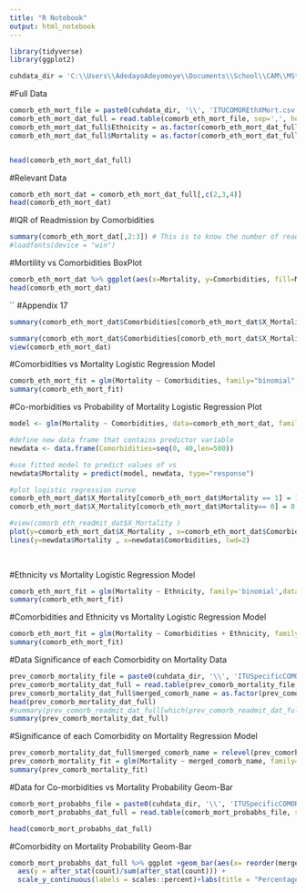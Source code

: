```yaml
---  
title: "R Notebook"
output: html_notebook
---
```


```r
library(tidyverse)
library(ggplot2)
```

```r
cuhdata_dir = 'C:\\Users\\AdedayoAdeyomoye\\Documents\\School\\CAM\\MSt\\Dissertation\\References\\Data\\Analysis\\R'

```




#Full Data

```r
comorb_eth_mort_file = paste0(cuhdata_dir, '\\', 'ITUCOMOREthXMort.csv') 
comorb_eth_mort_dat_full = read.table(comorb_eth_mort_file, sep=',', header = TRUE)
comorb_eth_mort_dat_full$Ethnicity = as.factor(comorb_eth_mort_dat_full$Ethnicity)
comorb_eth_mort_dat_full$Mortality = as.factor(comorb_eth_mort_dat_full$Mortality)


head(comorb_eth_mort_dat_full)
```



#Relevant Data

```r
comorb_eth_mort_dat = comorb_eth_mort_dat_full[,c(2,3,4)]
head(comorb_eth_mort_dat)

```

#IQR of Readmission by Comorbidities
```r
summary(comorb_eth_mort_dat[,2:3]) # This is to know the number of readmissions and non-readmissions
#loadfonts(device = "win")

```



#Mortility vs Comorbidities BoxPlot
```r
comorb_eth_mort_dat %>% ggplot(aes(x=Mortality, y=Comorbidities, fill=Mortality)) + geom_boxplot()+labs(title = "Mortility vs Co-morbidities BoxPlot", y="Co-morbidities") + theme(plot.title = element_text(hjust = 0.5))+ theme(text=element_text(family="Calibri", face="bold", size=12))
head(comorb_eth_mort_dat)
```
``
#Appendix 17

```r

summary(comorb_eth_mort_dat$Comorbidities[comorb_eth_mort_dat$X_Mortality == 0])

summary(comorb_eth_mort_dat$Comorbidities[comorb_eth_mort_dat$X_Mortality == 1])
view(comorb_eth_mort_dat)
```

#Comorbidities vs Mortality Logistic Regression Model
```r

comorb_eth_mort_fit = glm(Mortality ~ Comorbidities, family="binomial", data=comorb_eth_mort_dat)
summary(comorb_eth_mort_fit) 

```

#Co-morbidities vs Probability of Mortality Logistic Regression Plot
```r
 

model <- glm(Mortality ~ Comorbidities, data=comorb_eth_mort_dat, family=binomial)

#define new data frame that contains predictor variable
newdata <- data.frame(Comorbidities=seq(0, 40,len=500))

#use fitted model to predict values of vs
newdata$Mortality = predict(model, newdata, type="response")

#plot logistic regression curve
comorb_eth_mort_dat$X_Mortality[comorb_eth_mort_dat$Mortality == 1] = 1
comorb_eth_mort_dat$X_Mortality[comorb_eth_mort_dat$Mortality== 0] = 0

#view(comorb_eth_readmit_dat$X_Mortality )
plot(y=comorb_eth_mort_dat$X_Mortality , x=comorb_eth_mort_dat$Comorbidities, xlab = "Number of Co-morbidities", ylab = "Probability of Mortalityn", main = "Co-morbidities vs Probability of Mortality")
lines(y=newdata$Mortality , x=newdata$Comorbidities, lwd=2)
 
 
```
#Ethnicity vs Mortality Logistic Regression Model

```r
comorb_eth_mort_fit = glm(Mortality ~ Ethnicity, family='binomial',data=comorb_eth_mort_dat_full)
summary(comorb_eth_mort_fit)

```


#Comorbidities and Ethnicity vs Mortality Logistic Regression Model

```r
comorb_eth_mort_fit = glm(Mortality ~ Comorbidities + Ethnicity, family='binomial',data=comorb_eth_mort_dat_full)
summary(comorb_eth_mort_fit)

```

#Data Significance of each Comorbidity on Mortality Data
```r

prev_comorb_mortality_file = paste0(cuhdata_dir, '\\', 'ITUSpecificCOMORXMortality.csv') 
prev_comorb_mortality_dat_full = read.table(prev_comorb_mortality_file, sep=',', header = TRUE)
prev_comorb_mortality_dat_full$merged_comorb_name = as.factor(prev_comorb_mortality_dat_full$merged_comorb_name)
head(prev_comorb_mortality_dat_full)
#summary(prev_comorb_readmit_dat_full[which(prev_comorb_readmit_dat_full$merged_comorb_name == 'Anaemia'),])
summary(prev_comorb_mortality_dat_full)
```


#Significance of each Comorbidity on Mortality Regression Model
```r
prev_comorb_mortality_dat_full$merged_comorb_name = relevel(prev_comorb_mortality_dat_full$merged_comorb_name, ref = "COPD")
prev_comorb_mortality_fit = glm(Mortality ~ merged_comorb_name, family='binomial',data=prev_comorb_mortality_dat_full)
summary(prev_comorb_mortality_fit)
```


#Data for Co-morbidities vs Mortality Probability Geom-Bar
```r
comorb_mort_probabhs_file = paste0(cuhdata_dir, '\\', 'ITUSpecificCOMORXMortalityProbability.csv') 
comorb_mort_probabhs_dat_full = read.table(comorb_mort_probabhs_file, sep=',', header = TRUE)

head(comorb_mort_probabhs_dat_full)
```

#Comorbidity on Mortality Probability Geom-Bar
```r
comorb_mort_probabhs_dat_full %>% ggplot +geom_bar(aes(x= reorder(merged_comorb_name, Probability_Mortality), y=Probability_Mortality), fill = "purple",  stat="identity", position = "dodge")   + theme(plot.title = element_text(hjust = 0.5,))+ theme(text=element_text(family="Calibri", face="bold", size=12))+ theme(axis.text.x = element_text(angle = 90, vjust = 0.5, hjust=1)) + coord_flip() +
  aes(y = after_stat(count)/sum(after_stat(count))) + 
  scale_y_continuous(labels = scales::percent)+labs(title = "Percentage Probability of Mortality by Co-morbidity", x="Comorbidities", y="Probability of Mortality") 

```
